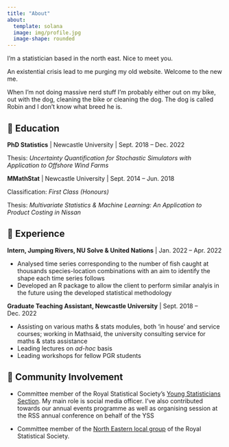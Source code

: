 ```yaml
---
title: "About"
about:
  template: solana
  image: img/profile.jpg
  image-shape: rounded
---
```


I'm a statistician based in the north east. Nice to meet you.

An existential crisis lead to me purging my old website. Welcome to the new me.

When I'm not doing massive nerd stuff I'm probably either out on my bike, out with the dog, cleaning the bike or cleaning the dog. The dog is called Robin and I don't know what breed he is.

## 🧠 Education

**PhD Statistics** \| Newcastle University \| Sept. 2018 -- Dec. 2022

Thesis: *Uncertainty Quantification for Stochastic Simulators with Application to Offshore Wind Farms*

**MMathStat** \| Newcastle University \| Sept. 2014 -- Jun. 2018

Classification: *First Class (Honours)*

Thesis: *Multivariate Statistics & Machine Learning: An Application to Product Costing in Nissan*

## 🧐 Experience

**Intern, Jumping Rivers, NU Solve & United Nations** \| Jan. 2022 -- Apr. 2022

-   Analysed time series corresponding to the number of fish caught at thousands species-location combinations with an aim to identify the shape each time series follows
-   Developed an R package to allow the client to perform similar analyis in the future using the developed statistical methodology

**Graduate Teaching Assistant, Newcastle University** \| Sept. 2018 -- Dec. 2022

-   Assisting on various maths & stats modules, both 'in house' and service courses; working in Mathsaid, the university consulting service for maths & stats assistance
-   Leading lectures on *ad-hoc* basis
-   Leading workshops for fellow PGR students

## 🥳 Community Involvement

-   Committee member of the Royal Statistical Society's [Young Statisticians Section](https://twitter.com/statsyss). My main role is social media officer. I've also contributed towards our annual events programme as well as organising session at the RSS annual conference on behalf of the YSS

-   Committee member of the [North Eastern local group](https://twitter.com/NorthEasternRSS) of the Royal Statistical Society.
